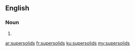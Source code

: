 ==English==

===Noun===
{{head|en|plural}}

# {{plural of|supersolid|lang=en|nocat=1}}

[[ar:supersolids]]
[[fr:supersolids]]
[[ku:supersolids]]
[[my:supersolids]]